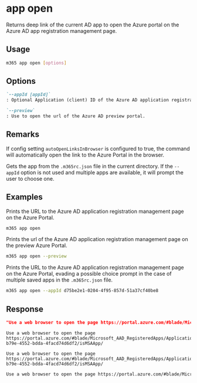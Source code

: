 
# app open

Returns deep link of the current AD app to open the Azure portal on the Azure AD app registration management page.

## Usage

```sh
m365 app open [options]
```

## Options

```md defintion-list
`--appId [appId]`
: Optional Application (client) ID of the Azure AD application registration to open. Uses the app from the `.m365rc.json` file corresponding to the `appId`. If multiple apps are available, this will evade the prompt to choose an app. If the `appId` is not available in the list of apps, an error is thrown.

`--preview`
: Use to open the url of the Azure AD preview portal.
```

<Global />

## Remarks

If config setting `autoOpenLinksInBrowser` is configured to true, the command will automatically open the link to the Azure Portal in the browser.

Gets the app from the `.m365rc.json` file in the current directory. If the `--appId` option is not used and multiple apps are available, it will prompt the user to choose one.

## Examples

Prints the URL to the Azure AD application registration management page on the Azure Portal. 

```sh
m365 app open
```

Prints the url of the Azure AD application registration management page on the preview Azure Portal.

```sh
m365 app open --preview
```

Prints the URL to the Azure AD application registration management page on the Azure Portal, evading a possible choice prompt in the case of multiple saved apps in the `.m365rc.json` file. 

```sh
m365 app open --appId d75be2e1-0204-4f95-857d-51a37cf40be8 
```

## Response

<Tabs>
  <TabItem value="JSON">

  ```json
  "Use a web browser to open the page https://portal.azure.com/#blade/Microsoft_AAD_RegisteredApps/ApplicationMenuBlade/Overview/appId/02f9ff8c-b79e-4552-bdda-4facd74d6df2/isMSAApp/"
  ```

  </TabItem>
  <TabItem value="Text">

  ```text
  Use a web browser to open the page https://portal.azure.com/#blade/Microsoft_AAD_RegisteredApps/ApplicationMenuBlade/Overview/appId/02f9ff8c-b79e-4552-bdda-4facd74d6df2/isMSAApp/
  ```

  </TabItem>
  <TabItem value="CSV">

  ```csv
  Use a web browser to open the page https://portal.azure.com/#blade/Microsoft_AAD_RegisteredApps/ApplicationMenuBlade/Overview/appId/02f9ff8c-b79e-4552-bdda-4facd74d6df2/isMSAApp/
  ```

  </TabItem>
  <TabItem value="Markdown">

  ```md
  Use a web browser to open the page https://portal.azure.com/#blade/Microsoft_AAD_RegisteredApps/ApplicationMenuBlade/Overview/appId/02f9ff8c-b79e-4552-bdda-4facd74d6df2/isMSAApp/
  ```

  </TabItem>
</Tabs>

